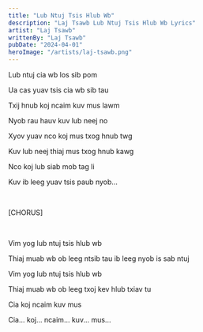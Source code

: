 ```yaml
---
title: "Lub Ntuj Tsis Hlub Wb"
description: "Laj Tsawb Lub Ntuj Tsis Hlub Wb Lyrics"
artist: "Laj Tsawb"
writtenBy: "Laj Tsawb"
pubDate: "2024-04-01"
heroImage: "/artists/laj-tsawb.png"
---
```


Lub ntuj cia wb los sib pom

Ua cas yuav tsis cia wb sib tau

Txij hnub koj ncaim kuv mus lawm

Nyob rau hauv kuv lub neej no

Xyov yuav nco koj mus txog hnub twg

Kuv lub neej thiaj mus txog hnub kawg

Nco koj lub siab mob tag li

Kuv ib leeg yuav tsis paub nyob...

<br />

[CHORUS]

<br />

Vim yog lub ntuj tsis hlub wb

Thiaj muab wb ob leeg ntsib tau ib leeg nyob is sab ntuj

Vim yog lub ntuj tsis hlub wb

Thiaj muab wb ob leeg txoj kev hlub txiav tu

Cia koj ncaim kuv mus

Cia... koj... ncaim... kuv... mus...
